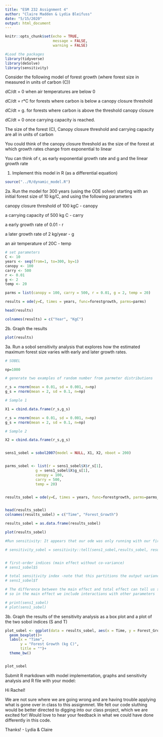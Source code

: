 ```yaml
---
title: "ESM 232 Assignment 4"
author: "Claire Madden & Lydia Bleifuss"
date: "5/15/2020"
output: html_document
---
```


```r

knitr::opts_chunk$set(echo = TRUE, 
                      message = FALSE, 
                      warning = FALSE)
```

```r
#Load the packages
library(tidyverse)
library(deSolve)
library(sensitivity)
```


Consider the following model of forest growth (where forest size in measured in units of carbon (C))

dC/dt = 0 when air temperatures are below 0

dC/dt  = r*C for forests where carbon is below a canopy closure threshold 

dC/dt = g. for forests where carbon is above the threshold canopy closure

dC/dt = 0 once carrying capacity is reached.


The size of the forest (C), Canopy closure threshold and carrying capacity are all in units of carbon 

You could think of the canopy closure threshold as the size of the forest at which growth rates change from exponential to linear

You can think of r, as early exponential growth rate and g and the linear growth rate 


1. Implement this model in R (as a differential equation)

```r

source("../R/dynamic_model.R")

```


2a. Run the model for 300 years (using the ODE solver)  starting with an initial forest size of 10 kg/C, and using the following parameters

canopy closure threshold of 100 kgC  - canopy

a carrying capacity of 500 kg C - carry

a early growth rate of 0.01 - r

 a later growth rate of 2 kg/year - g

an air temperature of 20C - temp

```r

# set parameters
C <- 10
years <- seq(from=1, to=300, by=1)
canopy <- 100
carry <- 500
r <- 0.01
g <- 2
temp <- 20

parms = list(canopy = 100, carry = 500, r = 0.01, g = 2, temp = 20)

results = ode(y=C, times = years, func=forestgrowth, parms=parms)

head(results)

colnames(results) = c("Year", "KgC")

```

2b. Graph the results

```r

plot(results)

```


3a. Run a sobol sensitivity analysis that explores how the estimated maximum forest size varies with early and later growth rates. 

```r
# SOBEL

np=1000

# generate two examples of random number from parmeter distributions

r_s = rnorm(mean = 0.01, sd = 0.001, n=np)
g_s = rnorm(mean = 2, sd = 0.1, n=np)

# Sample 1

X1 = cbind.data.frame(r_s,g_s)

r_s = rnorm(mean = 0.01, sd = 0.001, n=np)
g_s = rnorm(mean = 2, sd = 0.1, n=np)

# Sample 2

X2 = cbind.data.frame(r_s,g_s)


sens1_sobel = sobol2007(model = NULL, X1, X2, nboot = 200)


parms_sobel <- list(r = sens1_sobel$X$r_s[1], 
              g = sens1_sobel$X$g_s[1],
              canopy = 100,
              carry = 500,
              temp = 20) 


results_sobel = ode(y=C, times = years, func=forestgrowth, parms=parms_sobel)


head(results_sobel)
colnames(results_sobel) = c("Time", "Forest_Growth")

results_sobel = as.data.frame(results_sobel)

plot(results_sobel)

#Run sensitivity: It appears that our ode was only running with our first two values of r and g. Need to use mapply? 

# sensitivity_sobel = sensitivity::tell(sens1_sobel,results_sobel, results_sobel.names="ga")


# first-order indices (main effect without co-variance)
# sens1_sobel$S

# total sensitivity index -note that this partitions the output variance - so values sum to 1
# sens1_sobel$T

# The difference between the main effect and total effect can tell us something about how the parameter influences results
# so in the main effect we include interactions with other parameters

# print(sens1_sobel)
# plot(sens1_sobel)

```


3b. Graph the results of the sensitivity analysis as a box plot and a plot of the two sobol indices (S and T)


```r

plot_sobel <- ggplot(data = results_sobel, aes(x = Time, y = Forest_Growth))+
  geom_boxplot()+
  labs(x = "Time",
       y = "Forest Growth (kg C)",
       title = "")+
  theme_bw()


plot_sobel

```


Submit R markdown with model implementation, graphs and sensitivity analysis and R file with your model: 

Hi Rachel! 

We are not sure where we are going wrong and are having trouble applying what is gone over in class to this assignmnet. We felt our code sluthing would be better directed to digging into our class project, which we are excited for! Would love to hear your feedback in what we could have done differently in this code. 

Thanks!
- Lydia & Claire 



